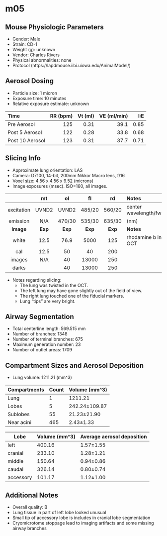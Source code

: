 # m05

## Mouse Physiologic Parameters

  * Gender: Male
  * Strain: CD-1
  * Weight (g): unknown
  * Vendor: Charles Rivers
  * Physical abnormalities: none
  * Protocol (https://lapdmouse.iibi.uiowa.edu/AnimalModel/)

## Aerosol Dosing

  * Particle size: 1 micron
  * Exposure time: 10 minutes
  * Relative exposure estimate: unknown

  | Time              | RR (bpm) | Vt (ml) | VE (ml/min) | I:E  |
  |:------------------|---------:|--------:|------------:|-----:|
  |Pre Aerosol        | 125      | 0.31    | 39.1        | 0.85 |
  |Post 5 Aerosol     | 122      | 0.28    | 33.8        | 0.68 |
  |Post 10 Aerosol    | 123      | 0.31    | 37.7        | 0.71 |

## Slicing Info

  * Approximate lung orientation: LAS
  * Camera: D7100, 14-bit, 200mm Nikkor Macro lens, f/16
  * Voxel size: 4.56 x 4.56 x 9.52 (microns)
  * Image exposures (msec). ISO=160, all images.

  |          |   mt      |   ol    |   fl    |   rd    |       Notes           |
  |:--------:|:---------:|:-------:|:-------:|:-------:|:----------------------|
  |excitation| UVND2     | UVND2   | 485/20  | 560/20  |center wavelength/fwhm |
  |emission  | N/A       | 470/30  | 535/30  | 635/30  |      (nm)             |
  |**Image** |**Exp**    |**Exp**  |**Exp**  |**Exp**  |    **Notes**          |
  |white     | 12.5      | 76.9    |  5000   | 125     | rhodamine b in OCT    |
  |cal       | 12.5      |  50     |    40   | 200     |                       |
  |images    |   N/A     |  40     | 13000   | 250     |                       |
  |darks     |           |  40     | 13000   | 250     |                       |

  * Notes regarding slicing:
    * The lung was twisted in the OCT.
    * The left lung may have gone slightly out of the field of view.
    * The right lung touched one of the fiducial markers.
    * Lung "tips" are very bright.
      
## Airway Segmentation

  * Total centerline length: 569.515 mm
  * Number of branches: 1348
  * Number of terminal branches: 675
  * Maximum generation number: 23
  * Number of outlet areas: 1709

## Compartment Sizes and Aerosol Deposition

  * Lung volume: 1211.21 (mm^3)

Compartments | Count | Volume (mm^3)
------------ | ----- | -------------
Lung         | 1 | 1211.21
Lobes        | 5 | 242.24±109.87
Sublobes     | 55 | 21.23±21.90
Near acini   | 465 | 2.43±1.33

Lobe      | Volume (mm^3) | Average aerosol deposition
--------- | ------------- | ----------------------
left | 400.16 | 1.57±1.55
cranial | 233.10 | 1.28±1.21
middle | 150.64 | 0.94±0.86
caudal | 326.14 | 0.80±0.74
accessory | 101.17 | 1.12±1.00

## Additional Notes

  * Overall quality: B
  * Lung tissue in part of left lobe looked unusual
  * Small tip of accessory lobe is includes in cranial lobe segmentation
  * Cryomicrotome stoppage lead to imaging artifacts and some missing airway branches
  
  

